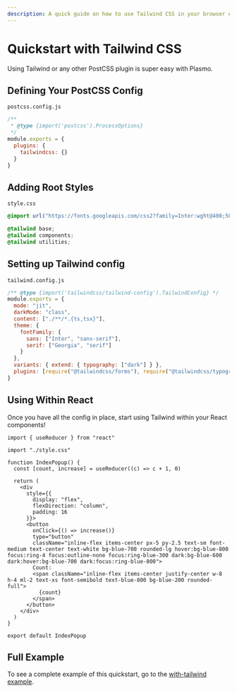```yaml
---
description: A quick guide on how to use Tailwind CSS in your browser extension.
---
```


# Quickstart with Tailwind CSS

Using Tailwind or any other PostCSS plugin is super easy with Plasmo.

## Defining Your PostCSS Config

`postcss.config.js`

```js
/**
 * @type {import('postcss').ProcessOptions}
 */
module.exports = {
  plugins: {
    tailwindcss: {}
  }
}
```

## Adding Root Styles

`style.css`

```css
@import url("https://fonts.googleapis.com/css2?family=Inter:wght@400;500;700&display=swap");

@tailwind base;
@tailwind components;
@tailwind utilities;
```

## Setting up Tailwind config

`tailwind.config.js`

```js
/** @type {import('tailwindcss/tailwind-config').TailwindConfig} */
module.exports = {
  mode: "jit",
  darkMode: "class",
  content: ["./**/*.{ts,tsx}"],
  theme: {
    fontFamily: {
      sans: ["Inter", "sans-serif"],
      serif: ["Georgia", "serif"]
    }
  },
  variants: { extend: { typography: ["dark"] } },
  plugins: [require("@tailwindcss/forms"), require("@tailwindcss/typography")]
}
```

## Using Within React

Once you have all the config in place, start using Tailwind within your React components!

```tsx
import { useReducer } from "react"

import "./style.css"

function IndexPopup() {
  const [count, increase] = useReducer((c) => c + 1, 0)

  return (
    <div
      style={{
        display: "flex",
        flexDirection: "column",
        padding: 16
      }}>
      <button
        onClick={() => increase()}
        type="button"
        className="inline-flex items-center px-5 py-2.5 text-sm font-medium text-center text-white bg-blue-700 rounded-lg hover:bg-blue-800 focus:ring-4 focus:outline-none focus:ring-blue-300 dark:bg-blue-600 dark:hover:bg-blue-700 dark:focus:ring-blue-800">
        Count:
        <span className="inline-flex items-center justify-center w-8 h-4 ml-2 text-xs font-semibold text-blue-800 bg-blue-200 rounded-full">
          {count}
        </span>
      </button>
    </div>
  )
}

export default IndexPopup
```

## Full Example

To see a complete example of this quickstart, go to the [with-tailwind example](https://github.com/PlasmoHQ/examples/tree/main/with-tailwindcss).
